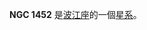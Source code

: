 {{NGCInfoBox|NGCID=NGC 1452|發現者=弗里德里希·威廉·赫歇爾|發現日期=1785年10月6日|其他編號=NGC 1455,ESO 549-12,MCG -3-10-44|曆元=J2000.0|赤經=3時45分22.3秒
|赤緯=-18°37'59"|星座=波江座|星體=星系|星等=11.9|表面亮度=13.3|藍等=12.8}}

'''NGC 1452''' 是[[波江座|波江座]]的一個[[星系|星系]]。

{{NGCReference|1452}}
{{Catalogs|NGC=1452}}